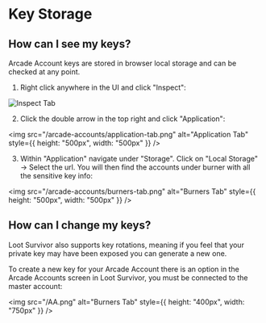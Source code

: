 # Key Storage

## How can I see my keys?

Arcade Account keys are stored in browser local storage and can be checked at any point.

1. Right click anywhere in the UI and click "Inspect":

<img src="/arcade-accounts/inspect-tab.png" alt="Inspect Tab" />

2. Click the double arrow in the top right and click "Application":

<img src="/arcade-accounts/application-tab.png" alt="Application Tab" style={{ height: "500px", width: "500px" }} />

3. Within "Application" navigate under "Storage". Click on "Local Storage" -> Select the url. You will then find the accounts under burner with all the sensitive key info:

<img src="/arcade-accounts/burners-tab.png" alt="Burners Tab" style={{ height: "500px", width: "500px" }} />

## How can I change my keys?

Loot Survivor also supports key rotations, meaning if you feel that your private key may have been exposed you can generate a new one.

To create a new key for your Arcade Account there is an option in the Arcade Accounts screen in Loot Survivor, you must be connected to the master account:

<img src="/AA.png" alt="Burners Tab" style={{ height: "400px", width: "750px" }} />